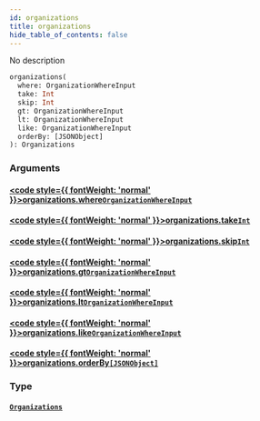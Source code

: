 ```yaml
---
id: organizations
title: organizations
hide_table_of_contents: false
---
```








No description

```graphql
organizations(
  where: OrganizationWhereInput
  take: Int
  skip: Int
  gt: OrganizationWhereInput
  lt: OrganizationWhereInput
  like: OrganizationWhereInput
  orderBy: [JSONObject]
): Organizations
```


### Arguments

#### [<code style={{ fontWeight: 'normal' }}>organizations.<b>where</b></code>](#)<Bullet />[`OrganizationWhereInput`](/docs/api/inputs/organization-where-input) <Badge class="secondary" text="input"/>
> 
> 

#### [<code style={{ fontWeight: 'normal' }}>organizations.<b>take</b></code>](#)<Bullet />[`Int`](/docs/api/scalars/int) <Badge class="secondary" text="scalar"/>
> 
> 

#### [<code style={{ fontWeight: 'normal' }}>organizations.<b>skip</b></code>](#)<Bullet />[`Int`](/docs/api/scalars/int) <Badge class="secondary" text="scalar"/>
> 
> 

#### [<code style={{ fontWeight: 'normal' }}>organizations.<b>gt</b></code>](#)<Bullet />[`OrganizationWhereInput`](/docs/api/inputs/organization-where-input) <Badge class="secondary" text="input"/>
> 
> 

#### [<code style={{ fontWeight: 'normal' }}>organizations.<b>lt</b></code>](#)<Bullet />[`OrganizationWhereInput`](/docs/api/inputs/organization-where-input) <Badge class="secondary" text="input"/>
> 
> 

#### [<code style={{ fontWeight: 'normal' }}>organizations.<b>like</b></code>](#)<Bullet />[`OrganizationWhereInput`](/docs/api/inputs/organization-where-input) <Badge class="secondary" text="input"/>
> 
> 

#### [<code style={{ fontWeight: 'normal' }}>organizations.<b>orderBy</b></code>](#)<Bullet />[`[JSONObject]`](/docs/api/scalars/jsonobject) <Badge class="secondary" text="list"/> <Badge class="secondary" text="scalar"/>
> 
> 

### Type

#### [`Organizations`](/docs/api/objects/organizations) <Badge class="secondary" text="object"/>
> 
> 





